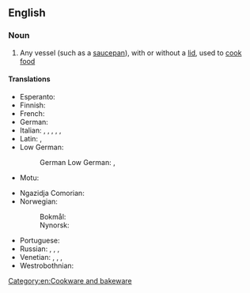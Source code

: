{{also|cooking-pot}}

==English==

===Noun===
{{en-noun}}

# Any vessel (such as a [[saucepan]]), with or without a [[lid]], used to [[cook]] [[food]]

====Translations====
{{trans-top|any cooking vessel}}
* Esperanto: {{t|eo|kuirpoto}}
* Finnish: {{t+|fi|keittoastia}}
* French: {{t+|fr|marmite|f}}
* German: {{t+|de|Kochtopf|m}}
* Italian: {{t+|it|paiolo|m}}, {{t+|it|tegame|m}}, {{t+|it|pentola|f}}, {{t|it|cuccuma|f}}, {{t+|it|marmitta|f}}, {{t+|it|calderone|m}}
* Latin: {{t|la|calix|m}}, {{t|la|lasanum|n}}
* Low German:
*: German Low German: {{t|nds-de|Kaakputt|m}}, {{t|nds-de|Kookputt|m}}
* Motu: {{t|meu|uro}}
{{trans-mid}}
* Ngazidja Comorian: {{t|zdj|nyungu|c9|c10}}
* Norwegian:
*: Bokmål: {{t+|nb|gryte|m|f}}
*: Nynorsk: {{t|nn|gryte|f}}
* Portuguese: {{t+|pt|panela}}
* Russian: {{t+|ru|кастрю́ля|f}}, {{t+|ru|котело́к|m}}, {{t+|ru|чугуно́к|m}}, {{t+|ru|горшо́к|m}}
* Venetian: {{t+|vec|caldròl|m}}, {{t|vec|candròl|m}}, {{t|vec|parol|m}}, {{t|vec|paróło|m}}
* Westrobothnian: {{t|gmq-bot|gryt|f}}
{{trans-bottom}}

[[Category:en:Cookware and bakeware]]